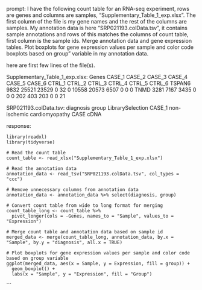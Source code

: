 prompt:
I have the following count table for an RNA-seq experiment, rows are genes and columns are samples, "Supplementary_Table_1_exp.xlsx". The first column of the file is my gene names and the rest of the columns are samples. My annotation data is here  "SRP021193.colData.tsv", it contains sample annotations and rows of this matches the columns of count table, first column is the sample ids. Merge annotation data and gene expression tables. Plot boxplots for gene expression values per sample and color code boxplots based on group" variable in my annotation data.

here are first few lines of the file(s).

Supplementary_Table_1_exp.xlsx:
Genes	CASE_1	CASE_2	CASE_3	CASE_4	CASE_5	CASE_6	CTRL_1	CTRL_2	CTRL_3	CTRL_4	CTRL_5	CTRL_6
TSPAN6	9832	25521	23529	0	32	0	10558	20573	6507	0	0	 0
TNMD	3281	 7167	 3435	0	 0	0	  202	  403	 203	0	0	21


SRP021193.colData.tsv:
diagnosis	group	LibrarySelection
CASE_1	non-ischemic cardiomyopathy	CASE	cDNA


response:
```
library(readxl)
library(tidyverse)

# Read the count table
count_table <- read_xlsx("Supplementary_Table_1_exp.xlsx")

# Read the annotation data
annotation_data <- read_tsv("SRP021193.colData.tsv", col_types = "ccc")

# Remove unnecessary columns from annotation data
annotation_data <- annotation_data %>% select(diagnosis, group)

# Convert count table from wide to long format for merging
count_table_long <- count_table %>%
  pivot_longer(cols = -Genes, names_to = "Sample", values_to = "Expression")

# Merge count table and annotation data based on sample id
merged_data <- merge(count_table_long, annotation_data, by.x = "Sample", by.y = "diagnosis", all.x = TRUE)

# Plot boxplots for gene expression values per sample and color code based on group variable
ggplot(merged_data, aes(x = Sample, y = Expression, fill = group)) +
  geom_boxplot() +
  labs(x = "Sample", y = "Expression", fill = "Group")
```
```
